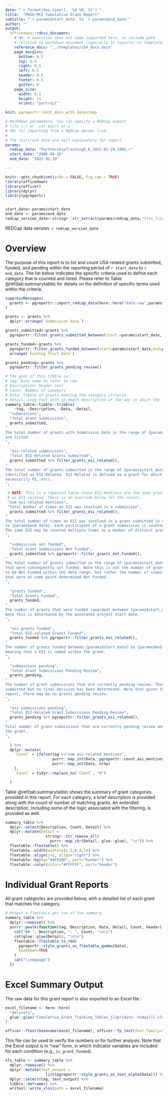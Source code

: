 ```yaml
---
date: "`r format(Sys.time(), '%d %B, %Y')`"
title:  "PHSU-MCC Cumulative Grant Report"
subtitle: "`r params$start_date` to `r params$end_date`"
author: ""
output: 
  officedown::rdocx_document:
    # NB: R execution does not seem supported here, so include path 
    # relative to markdown document (typically in reports/ vs templates/).
    reference_docx: "../templates/u54_docx.docx"
    page_margins:
      bottom: 0.5
      top: 0.5
      right: 0.5
      left: 0.5
      header: 0.5
      footer: 0.5
      gutter: 0
    page_size:
      width: 8.5
      height: 11
      orient: "portrait"

knit: pgreportr::knit_docx_with_datestamp

# Markdown parameters. You can specify a REDCap export
# file (.r or .csv pair) or a
# URL for importing from a REDCap server live.
#
# The start/end date are self-explanatory for report.
params:
  redcap_data: "PartnershipTrackingG_R_2022-01-20_1005.r"
  start_date: "2006-09-26"
  end_date: "2022-02-20"

---
```


```r
knitr::opts_chunk$set(echo = FALSE, fig.cap = TRUE)
library(officedown)
library(officer)
library(dplyr)
library(pgreportr)


start_date<-params$start_date
end_date <- params$end_date
redcap_version_date<-stringr::str_extract(params$redcap_data,"(?<=_)\\d{4}-\\d\\d-\\d\\d(?=_)")
```

REDCap data version: `r redcap_version_date`

<!---BLOCK_TOC--->

\newpage


# Overview

The purpose of this report is to list and count U54-related grants submitted, funded, and pending within the reporting period of `r start_date` to `r end_date`. The list below indicates the specific criteria used to define each category that is counted and listed. Please refer to Table \@ref(tab:summarytable) for details on the definition of specific terms used within the criteria.


```r
suppressMessages(
  grants <- pgreportr::import_redcap_data(here::here("data-raw",params$redcap_data))
)
```

```r

grants <- grants %>%
  dplyr::arrange(`Submission Date`)

grants_submitted<-grants %>%
  pgreportr::filter_grants_submitted_between(start =params$start_date, end=params$end_date)

grants_funded<-grants %>%
  pgreportr::filter_grants_funded_between(start=params$start_date,end=params$end_date) %>%
  arrange(`Funding Start Date`)

grants_pending<-grants %>%
  pgreportr::filter_grants_pending_review() 
```


```r

# The goal of this tibble is:
# tag: Easy name to refer to row
# Description: Header text
# Count: Number of category
# Data: Tibble of grants meeting the category criteria
# Detail: Long text with in-depth description of the way in which the table is derived.
summary_table<-tibble::tribble(
    ~tag, ~Description, ~Data, ~Detail,
  "submissions",
  "Total Grant Submissions", 
  grants_submitted,
"
The total number of grants with Submission Date in the range of {params$start_date} to {params$end_date}
are listed.
",
  
  "esi-related submissions",
  "Total ESI-Related Grants Submitted", 
  grants_submitted %>% filter_grants_esi_related(),
"
The total number of grants submitted in the range of {params$start_date} to {params$end_date} that are
identified as ESI-Related. ESI-Related is defined as a grant for which an ESI member is listed (not
necessarily PI, etc).
",

 # NOTE: This is a repeated table since ESI-mentions are the same grants
 # as ESI-related. There is an override below for the counts.
 "num esi-related mentions",
 "Total Number of times an ESI was involved in a submission",
  grants_submitted %>% filter_grants_esi_related(),
"
The total number of times an ESI was involved in a grant submitted in the range of {params$start_date}
to {params$end_date}. Each participant of a grant submission is counted if the participant is an ESI.
The same ESI may be counted multiple times as a member of distinct grant submissions.
",
  
  "submissions not funded",
  "Total Grant Submissions Not Funded", 
  grants_submitted %>% pgreportr::filter_grants_not_funded(),
"
The total number of grants submitted in the range of {params$start_date} to {params$end_date}
that were subsequently not funded. Note this is not the number of grants that were determined
to be Not Funded within the date range, but rather the number of submissions during the period
that were at some point determined Not Funded.
",
  
  "grants funded",
  "Total Grants Funded", 
  grants_funded,
"
The number of grants that were funded (awarded) between {params$start_date} to {params$end_date}.
Note this is determined by the annotated project start date.
",
  
  "esi grants funded",
  "Total ESI-related Grants Funded", 
  grants_funded %>% pgreportr::filter_grants_esi_related(),
"
The number of grants funded between {params$start_date} to {params$end_date} which are ESI-related,
meaning that a ESI is named within the grant.
",
  
  "submissions pending",
  "Total Grant Submissions Pending Review",
  grants_pending,
"
The number of grant submissions that are currently pending review. That is, grants that are 
submitted but no final decision has been determined. Note that given the time window of the
report, there may be no grants pending review.
",
  
  "esi submissions pending",
  "Total ESI-Related Grant Submissions Pending Review", 
  grants_pending %>% pgreportr::filter_grants_esi_related(),
"
Total number of grant submissions that are currently pending review and that involve an ESI within 
the grant. 
",

  ) %>%
  dplyr::mutate(
    `Count` = ifelse(tag =="num esi-related mentions",
                     purrr::map_int(Data, pgreportr::count_esi_mentions_in_grant),
                     purrr::map_int(Data, nrow)
    ),
    `Count` = tidyr::replace_na(`Count`, "0")

  )

```


Table \@ref(tab:summarytable) shows the summary of grant categories provided in this report. For each category, a brief 
description is provided along with the count of number of matching grants. An extended description,
including some of the logic associated with the filtering, is provided as well.

```r
summary_table %>%
  dplyr::select(Description, Count, Detail) %>%
  dplyr::mutate(Detail =  
                  stringr::str_remove_all(
                    purrr::map_chr(Detail, glue::glue), "\n")) %>%
  flextable::flextable() %>%
  flextable::width(width=c(1.5,0.8,5)) %>%
  flextable::align(j=2, align="right") %>%
  flextable::bg(bg="#4F81BD", part="header") %>%
  flextable::color(color="#FFFFFF", part="header") 


```

\newpage

# Individual Grant Reports

All grant categories are provided below, with a detailed list of each grant that matches the category.

```r
# Output a flextable per row of the summary.
summary_table %>%
  dplyr::rowwise() %>%
  purrr::pwalk(function(tag, Description, Data, Detail, Count, header) {
    cat("## ", Description, ": ", Count, "\n\n")
    cat(glue::glue(Detail), "\n\n")
    flextable::flextable_to_rmd(
      pgreportr::style_grants_as_flextable_gamma(Data),
      bookdown=TRUE
    )
    cat("\\newpage")
  })

```

# Excel Summary Output

The raw data for this grant report is also exported to an Excel file :

```r
excel_filename <- here::here(
  "delivery",
  glue::glue("Cumulative_Grant_Tracking_Tables_{lubridate::today()}.xlsx")
)

officer::ftext(basename(excel_filename), officer::fp_text(font.family="Courier New"))
```

This file can be used to verify the numbers or for further analysis. Note that the Excel 
output is in "raw" form, in which indicator variables are included for each condition (e.g., `is_grant_funded`).

```r
xls_table <- summary_table %>%
  dplyr::rowwise() %>%
  dplyr::mutate(text_output =  
                  list(pgreportr::style_grants_as_text_alpha(Data))) %>%
  dplyr::select(tag, text_output) %>%
  tibble::deframe() %>%
  writexl::write_xlsx(path = excel_filename)
```


